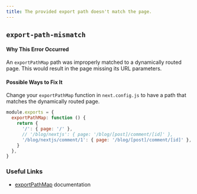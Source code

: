 ```yaml
---
title: The provided export path doesn't match the page.
---
```


## `export-path-mismatch`

#### Why This Error Occurred

An `exportPathMap` path was improperly matched to a dynamically routed page.
This would result in the page missing its URL parameters.

#### Possible Ways to Fix It

Change your `exportPathMap` function in `next.config.js` to have a path that matches the dynamically routed page.

```js filename="next.config.js"
module.exports = {
  exportPathMap: function () {
    return {
      '/': { page: '/' },
      // '/blog/nextjs': { page: '/blog/[post]/comment/[id]' },        // wrong
      '/blog/nextjs/comment/1': { page: '/blog/[post]/comment/[id]' }, // correct
    }
  },
}
```

### Useful Links

- [exportPathMap](/docs/api-reference/next.config.js/exportPathMap) documentation
